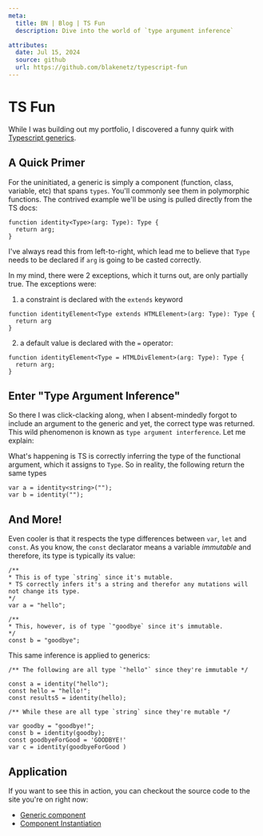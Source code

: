 ```yaml
---
meta:
  title: BN | Blog | TS Fun
  description: Dive into the world of `type argument inference`

attributes:
  date: Jul 15, 2024
  source: github
  url: https://github.com/blakenetz/typescript-fun
---
```



# TS Fun

While I was building out my portfolio, I discovered a funny quirk with
[Typescript generics](https://www.typescriptlang.org/docs/handbook/2/generics.html).

## A Quick Primer

For the uninitiated, a generic is simply a component (function, class, variable,
etc) that spans `types`. You'll commonly see them in polymorphic functions. The
contrived example we'll be using is pulled directly from the TS docs:

```console
function identity<Type>(arg: Type): Type {
  return arg;
}
```

I've always read this from left-to-right, which lead me to believe that `Type`
needs to be declared if `arg` is going to be casted correctly.

In my mind, there were 2 exceptions, which it turns out, are only partially
true. The exceptions were:

1. a constraint is declared with the `extends` keyword

```console
function identityElement<Type extends HTMLElement>(arg: Type): Type {
  return arg
}
```

2. a default value is declared with the `=` operator:

```console
function identityElement<Type = HTMLDivElement>(arg: Type): Type {
  return arg;
}
```

## Enter "Type Argument Inference"

So there I was click-clacking along, when I absent-mindedly forgot to include an
argument to the generic and yet, the correct type was returned. This wild
phenomenon is known as `type argument interference`. Let me explain:

What's happening is TS is correctly inferring the type of the functional
argument, which it assigns to `Type`. So in reality, the following return the
same types

```console
var a = identity<string>("");
var b = identity("");
```

## And More!

Even cooler is that it respects the type differences between `var`, `let` and
`const`. As you know, the `const` declarator means a variable _immutable_ and
therefore, its type is typically its value:

```console
/**
* This is of type `string` since it's mutable.
* TS correctly infers it's a string and therefor any mutations will not change its type.
*/
var a = "hello";

/**
* This, however, is of type `"goodbye` since it's immutable.
*/
const b = "goodbye";
```

This same inference is applied to generics:

```console
/** The following are all type `"hello"` since they're immutable */

const a = identity("hello");
const hello = "hello!";
const results5 = identity(hello);

/** While these are all type `string` since they're mutable */

var goodby = "goodbye!";
const b = identity(goodby);
const goodbyeForGood = 'GOODBYE!'
var c = identity(goodbyeForGood )
```

## Application

If you want to see this in action, you can checkout the source code to the site
you're on right now:

- [Generic component](https://github.com/blakenetz/portfolio/blob/44ebd672ca83443b3b1b03ede873eac9c9c4ef99/app/components/sortControl/sortControl.tsx)
- [Component Instantiation](https://github.com/blakenetz/portfolio/blob/44ebd672ca83443b3b1b03ede873eac9c9c4ef99/app/routes/blog._index/route.tsx#L73)
